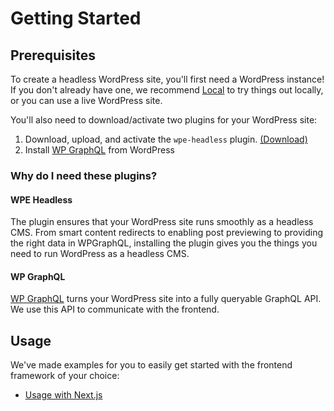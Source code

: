 # Getting Started

## Prerequisites

To create a headless WordPress site, you'll first need a WordPress instance! If you don't already have one, we recommend [Local](https://localwp.com/) to try things out locally, or you can use a live WordPress site.

You'll also need to download/activate two plugins for your WordPress site:

1. Download, upload, and activate the `wpe-headless` plugin. [(Download)](https://wp-product-info.wpesvc.net/v1/plugins/wpe-headless?download)
2. Install [WP GraphQL](https://wordpress.org/plugins/wp-graphql/) from WordPress

### Why do I need these plugins?

#### WPE Headless

The plugin ensures that your WordPress site runs smoothly as a headless CMS. From smart content redirects to enabling post previewing to providing the right data in WPGraphQL, installing the plugin gives you the things you need to run WordPress as a headless CMS.

#### WP GraphQL

[WP GraphQL](https://wordpress.org/plugins/wp-graphql/) turns your WordPress site into a fully queryable GraphQL API. We use this API to communicate with the frontend.

## Usage

We've made examples for you to easily get started with the frontend framework of your choice:

- [Usage with Next.js](/next/getting-started)